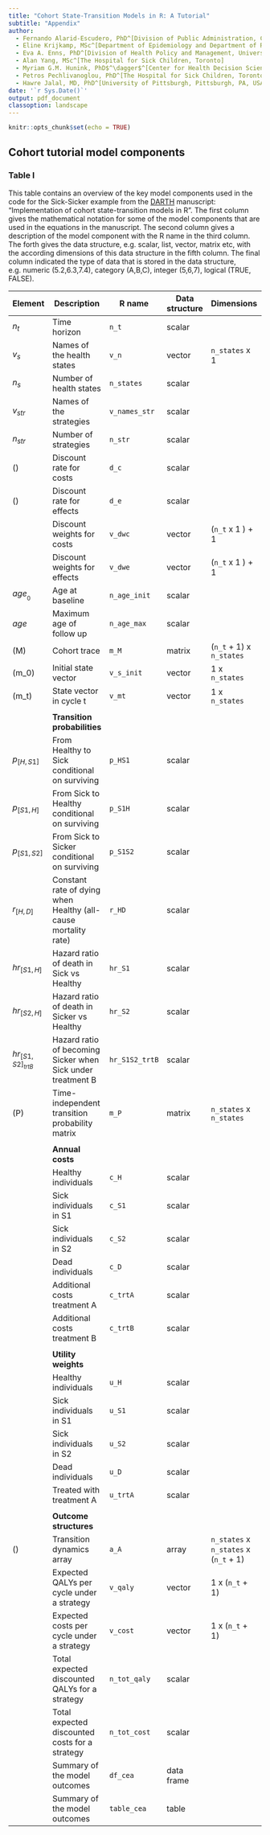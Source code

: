 ```yaml
---
title: "Cohort State-Transition Models in R: A Tutorial"
subtitle: "Appendix"
author: 
  - Fernando Alarid-Escudero, PhD^[Division of Public Administration, Center for Research and Teaching in Economics (CIDE), Aguascalientes, AGS, Mexico]
  - Eline Krijkamp, MSc^[Department of Epidemiology and Department of Radiology, Erasmus University Medical Center, Rotterdam, The Netherlands]
  - Eva A. Enns, PhD^[Division of Health Policy and Management, University of Minnesota School of Public Health, Minneapolis, MN, USA]
  - Alan Yang, MSc^[The Hospital for Sick Children, Toronto]
  - Myriam G.M. Hunink, PhD$^\dagger$^[Center for Health Decision Sciences, Harvard T.H. Chan School of Public Health, Boston, USA]
  - Petros Pechlivanoglou, PhD^[The Hospital for Sick Children, Toronto and University of Toronto, Toronto, Ontario, Canada]
  - Hawre Jalal, MD, PhD^[University of Pittsburgh, Pittsburgh, PA, USA]
date: '`r Sys.Date()`'
output: pdf_document
classoption: landscape
---
```


```r
knitr::opts_chunk$set(echo = TRUE)
```

## Cohort tutorial model components
### Table I
This table contains an overview of the key model components used in the code for the Sick-Sicker example from the [DARTH](http://darthworkgroup.com/publications/) manuscript: “Implementation of cohort state-transition models in R”. The first column gives the mathematical notation for some of the model components that are used in the equations in the manuscript. The second column gives a description of the model component with the R name in the third column. The forth gives the data structure, e.g. scalar, list, vector, matrix etc, with the according dimensions of this data structure in the fifth column. The final column indicated the type of data that is stored in the data structure, e.g. numeric (5.2,6.3,7.4), category (A,B,C), integer (5,6,7), logical (TRUE, FALSE).


| Element | Description                           | R name        | Data structure | Dimensions        | Data type   |
|--------|---------------------------------------|----------------|----------------|-------------------|-------------|
| $n_t$        | Time horizon                     | `n_t`        | scalar          |                   | numeric     |
| $v_s$        | Names of the health states       | `v_n`        | vector          | `n_states` x 1    | categoric   |
| $n_s$        | Number of health states          | `n_states`   | scalar          |                   | numeric     |
| $v_{str}$    | Names of the strategies          | `v_names_str`| scalar          |                   | categoric   |
| $n_{str}$    | Number of strategies             | `n_str`      | scalar          |                   | categoric   |
| \(\mathbf{d_c}\)  | Discount rate for costs     | `d_c`        | scalar          |                   | numeric     |
| \(\mathbf{d_e}\)  | Discount rate for effects   | `d_e`        | scalar          |                   | numeric     |
|              | Discount weights for costs       | `v_dwc`      | vector          | (`n_t` x 1 ) + 1   | numeric     | 
|              | Discount weights for effects     | `v_dwe`      | vector          | (`n_t` x 1 ) + 1   | numeric     | 
| $age_{_0}$   | Age at baseline                  | `n_age_init` | scalar          |                   | numeric     |
| $age$        | Maximum age of follow up         | `n_age_max`  | scalar          |                   | numeric     |
| \(M\)        | Cohort trace                     | `m_M`        | matrix          | (`n_t` + 1) x `n_states`    | numeric     |
| \(m_0\)      | Initial state vector             | `v_s_init`   | vector          | 1 x `n_states`         | numeric     |
| \(m_t\)      | State vector in cycle t          | `v_mt`       | vector          | 1 x `n_states`         | numeric     |
|              |                                  |              |                 |                   |             |
|       |  **Transition probabilities**           |              |                 |                   |             |  
| $p_{[H,S1]}$  | From Healthy to Sick conditional on surviving  | `p_HS1`      | scalar          |                   | numeric     |
| $p_{[S1,H]}$  | From Sick to Healthy conditional on surviving  | `p_S1H`      | scalar          |                   | numeric     |
| $p_{[S1,S2]}$ | From Sick to Sicker conditional on surviving   | `p_S1S2`     | scalar          |                   | numeric     |
| $r_{[H,D]}$   | Constant rate of dying when Healthy (all-cause mortality rate)| `r_HD`       | scalar          |                   | numeric     |
| $hr_{[S1,H]}$ | Hazard ratio of death in Sick vs Healthy       | `hr_S1`       | scalar          |                   | numeric     |
| $hr_{[S2,H]}$ | Hazard ratio of death in Sicker vs Healthy     | `hr_S2`       | scalar          |                   | numeric     |
| $hr_{[S1,S2]_{trtB}}$ | Hazard ratio of becoming Sicker when Sick under treatment B    | `hr_S1S2_trtB`| scalar   |  | numeric     |
| \(P\)         | Time-independent transition probability matrix  | `m_P`  | matrix | `n_states` x `n_states`    | numeric     |
|               |                                |               |                 |                   |           |
|        | **Annual costs**                      |               |                 |                   |           |
|              | Healthy individuals             | `c_H`         | scalar          |                   | numeric   |
|              | Sick individuals in S1          | `c_S1`        | scalar          |                   | numeric   |
|              | Sick individuals in S2          | `c_S2`        | scalar          |                   | numeric   |
|              | Dead individuals                | `c_D`         | scalar          |                   | numeric   | 
|              | Additional costs treatment A    | `c_trtA`      | scalar          |                   | numeric   | 
|              | Additional costs treatment B    | `c_trtB`      | scalar          |                   | numeric   | 
|              |                                 |               |                 |                   |           |
|       | **Utility weights**                    |               |                 |                   |           |
|              |  Healthy individuals            | `u_H`         | scalar          |                   | numeric   |
|              |  Sick individuals in S1         | `u_S1`        | scalar          |                   | numeric   |
|              |  Sick individuals in S2         | `u_S2`        | scalar          |                   | numeric   |
|              |  Dead individuals               | `u_D`         | scalar          |                   | numeric   | 
|              |  Treated with treatment A       | `u_trtA`      | scalar          |                   | numeric   | 
|              |                                 |               |                 |                   |           |
|       |  **Outcome structures**           |              |                 |                   |             |  
|  \(\mathbf{A}\)  | Transition dynamics array   |`a_A`          | array           | `n_states` x `n_states` x (`n_t` + 1)  | numeric |
|              | Expected QALYs per cycle under a strategy      | `v_qaly`       |  vector        | 1 x (`n_t` + 1)          | numeric|
|              | Expected costs per cycle under a strategy      | `v_cost`       |  vector        | 1 x (`n_t` + 1)    | numeric   |
|              | Total expected discounted QALYs for a strategy | `n_tot_qaly`   |  scalar        |             | numeric   |
|              | Total expected discounted costs for a strategy | `n_tot_cost`   |  scalar        |            | numeric   |
|              | Summary of the model outcomes   | `df_cea`       | data frame     |                    |           |
|              | Summary of the model outcomes   | `table_cea`    | table          |                    |           |

